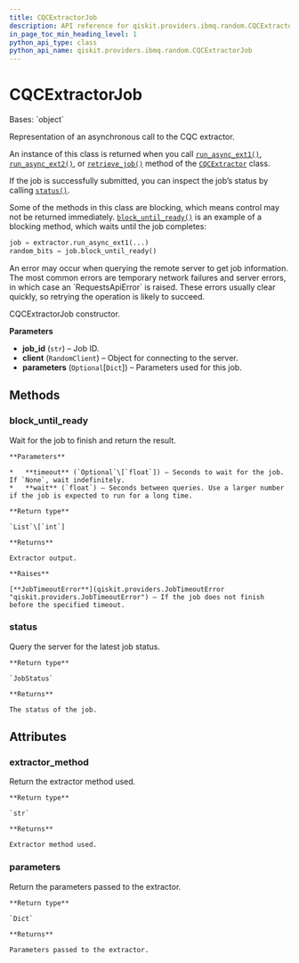 ```yaml
---
title: CQCExtractorJob
description: API reference for qiskit.providers.ibmq.random.CQCExtractorJob
in_page_toc_min_heading_level: 1
python_api_type: class
python_api_name: qiskit.providers.ibmq.random.CQCExtractorJob
---
```


# CQCExtractorJob

<Class id="qiskit.providers.ibmq.random.CQCExtractorJob" github="https://github.com/qiskit/qiskit-ibmq-provider/tree/stable/0.18/qiskit/providers/ibmq/random/cqcextractorjob.py" signature="CQCExtractorJob(job_id, client, parameters=None)">
  Bases: `object`

  Representation of an asynchronous call to the CQC extractor.

  An instance of this class is returned when you call [`run_async_ext1()`](qiskit.providers.ibmq.random.CQCExtractor#run_async_ext1 "qiskit.providers.ibmq.random.CQCExtractor.run_async_ext1"), [`run_async_ext2()`](qiskit.providers.ibmq.random.CQCExtractor#run_async_ext2 "qiskit.providers.ibmq.random.CQCExtractor.run_async_ext2"), or [`retrieve_job()`](qiskit.providers.ibmq.random.CQCExtractor#retrieve_job "qiskit.providers.ibmq.random.CQCExtractor.retrieve_job") method of the [`CQCExtractor`](qiskit.providers.ibmq.random.CQCExtractor "qiskit.providers.ibmq.random.CQCExtractor") class.

  If the job is successfully submitted, you can inspect the job’s status by calling [`status()`](qiskit.providers.ibmq.random.CQCExtractorJob#status "qiskit.providers.ibmq.random.CQCExtractorJob.status").

  Some of the methods in this class are blocking, which means control may not be returned immediately. [`block_until_ready()`](qiskit.providers.ibmq.random.CQCExtractorJob#block_until_ready "qiskit.providers.ibmq.random.CQCExtractorJob.block_until_ready") is an example of a blocking method, which waits until the job completes:

  ```python
  job = extractor.run_async_ext1(...)
  random_bits = job.block_until_ready()
  ```

  <Admonition title="Note" type="note">
    An error may occur when querying the remote server to get job information. The most common errors are temporary network failures and server errors, in which case an `RequestsApiError` is raised. These errors usually clear quickly, so retrying the operation is likely to succeed.
  </Admonition>

  CQCExtractorJob constructor.

  **Parameters**

  *   **job\_id** (`str`) – Job ID.
  *   **client** (`RandomClient`) – Object for connecting to the server.
  *   **parameters** (`Optional`\[`Dict`]) – Parameters used for this job.

  ## Methods

  ### block\_until\_ready

  <Function id="qiskit.providers.ibmq.random.CQCExtractorJob.block_until_ready" name="block_until_ready" signature="CQCExtractorJob.block_until_ready(timeout=None, wait=10)">
    Wait for the job to finish and return the result.

    **Parameters**

    *   **timeout** (`Optional`\[`float`]) – Seconds to wait for the job. If `None`, wait indefinitely.
    *   **wait** (`float`) – Seconds between queries. Use a larger number if the job is expected to run for a long time.

    **Return type**

    `List`\[`int`]

    **Returns**

    Extractor output.

    **Raises**

    [**JobTimeoutError**](qiskit.providers.JobTimeoutError "qiskit.providers.JobTimeoutError") – If the job does not finish before the specified timeout.
  </Function>

  ### status

  <Function id="qiskit.providers.ibmq.random.CQCExtractorJob.status" name="status" signature="CQCExtractorJob.status()">
    Query the server for the latest job status.

    **Return type**

    `JobStatus`

    **Returns**

    The status of the job.
  </Function>

  ## Attributes

  ### extractor\_method

  <Attribute id="qiskit.providers.ibmq.random.CQCExtractorJob.extractor_method" name="extractor_method">
    Return the extractor method used.

    **Return type**

    `str`

    **Returns**

    Extractor method used.
  </Attribute>

  ### parameters

  <Attribute id="qiskit.providers.ibmq.random.CQCExtractorJob.parameters" name="parameters">
    Return the parameters passed to the extractor.

    **Return type**

    `Dict`

    **Returns**

    Parameters passed to the extractor.
  </Attribute>
</Class>

